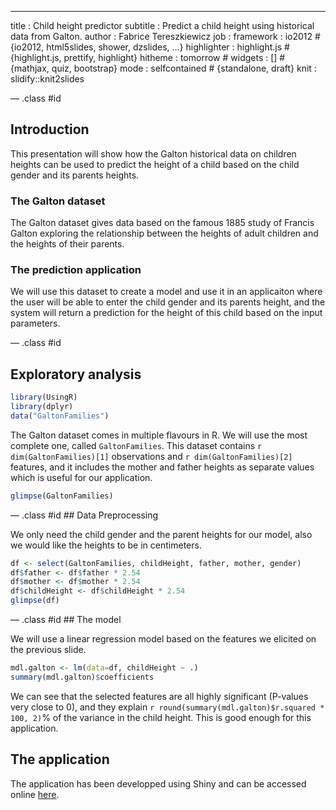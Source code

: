 ---
title       : Child height predictor
subtitle    : Predict a child height using historical data from Galton.
author      : Fabrice Tereszkiewicz
job         : 
framework   : io2012     # {io2012, html5slides, shower, dzslides, ...}
highlighter : highlight.js  # {highlight.js, prettify, highlight}
hitheme     : tomorrow      # 
widgets     : []            # {mathjax, quiz, bootstrap}
mode        : selfcontained # {standalone, draft}
knit        : slidify::knit2slides

--- .class #id 

## Introduction

This presentation will show how the Galton historical data on children heights can be used to predict the height of a child based on the child gender and its parents heights.

### The Galton dataset

The Galton dataset gives data based on the famous 1885 study of Francis Galton exploring the relationship between the heights of adult children and the heights of their parents.

### The prediction application

We will use this dataset to create a model and use it in an applicaiton where the user will be able to enter the child gender and its parents height, and the system will return a prediction for the height of this child based on the input parameters.

--- .class #id

## Exploratory analysis

```r
library(UsingR)
library(dplyr)
data("GaltonFamilies")
```

The Galton dataset comes in multiple flavours in R. We will use the most complete one, called `GaltonFamilies`. This dataset contains `r dim(GaltonFamilies)[1]` observations and `r dim(GaltonFamilies)[2]` features, and it includes the mother and father heights as separate values which is useful for our application.

```r
glimpse(GaltonFamilies)
```

--- .class #id
## Data Preprocessing

We only need the child gender and the parent heights for our model, also we would like the heights to be in centimeters.

```r
df <- select(GaltonFamilies, childHeight, father, mother, gender)
df$father <- df$father * 2.54
df$mother <- df$mother * 2.54
df$childHeight <- df$childHeight * 2.54
glimpse(df)
```

--- .class #id
## The model

We will use a linear regression model based on the features we elicited on the previous slide.

```r
mdl.galton <- lm(data=df, childHeight ~ .)
summary(mdl.galton)$coefficients
```

We can see that the selected features are all highly significant (P-values very close to 0), and they explain `r round(summary(mdl.galton)$r.squared * 100, 2)`% of the variance in the child height. This is good enough for this application.

## The application

The application has been developped using Shiny and can be accessed online [here](https://fatz.shinyapps.io/child_height_predictor/).
